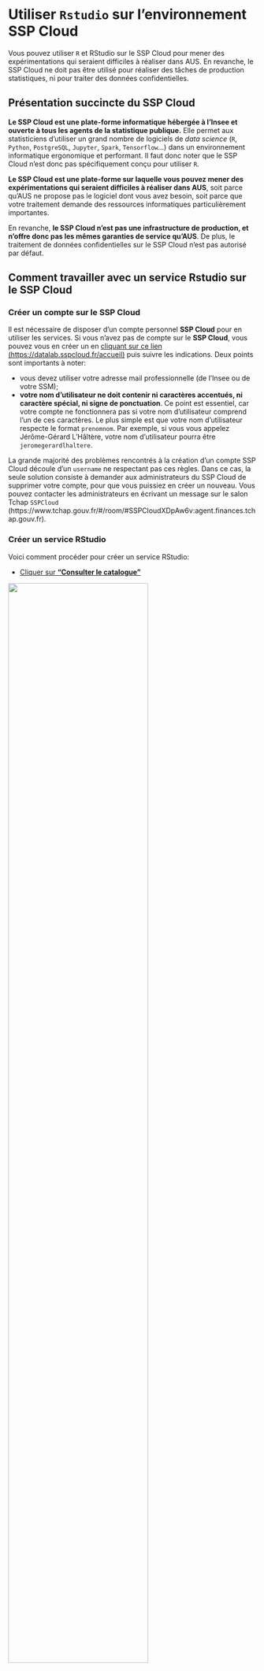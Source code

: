 # Utiliser `Rstudio` sur l'environnement SSP Cloud

::: {.recommandation data-latex=""}
Vous pouvez utiliser `R` et RStudio sur le SSP Cloud pour mener des expérimentations qui seraient difficiles à réaliser dans AUS. En revanche, le SSP Cloud ne doit pas être utilisé pour réaliser des tâches de production statistiques, ni pour traiter des données confidentielles.
:::

## Présentation succincte du SSP Cloud

**Le SSP Cloud est une plate-forme informatique hébergée à l'Insee et ouverte à tous les agents de la statistique publique.** Elle permet aux statisticiens d'utiliser un grand nombre de logiciels de _data science_ (`R`, `Python`, `PostgreSQL`, `Jupyter`, `Spark`, `Tensorflow`...) dans un environnement informatique ergonomique et performant. Il faut donc noter que le SSP Cloud n'est donc pas spécifiquement conçu pour utiliser `R`.

**Le SSP Cloud est une plate-forme sur laquelle vous pouvez mener des expérimentations qui seraient difficiles à réaliser dans AUS**, soit parce qu'AUS ne propose pas le logiciel dont vous avez besoin, soit parce que votre traitement demande des ressources informatiques particulièrement importantes.

En revanche, **le SSP Cloud n'est pas une infrastructure de production, et n'offre donc pas les mêmes garanties de service qu'AUS**. De plus, le traitement de données confidentielles sur le SSP Cloud n'est pas autorisé par défaut.


## Comment travailler avec un service Rstudio sur le SSP Cloud

### Créer un compte sur le SSP Cloud

Il est nécessaire de disposer d'un compte personnel **SSP Cloud** pour en utiliser les services. Si vous n'avez pas de compte sur le **SSP Cloud**, vous pouvez vous en créer un en [cliquant sur ce lien (https://datalab.sspcloud.fr/accueil)](https://datalab.sspcloud.fr/accueil) puis suivre les indications. Deux points sont importants à noter:

- vous devez utiliser votre adresse mail professionnelle (de l'Insee ou de votre SSM);
- **votre nom d'utilisateur ne doit contenir ni caractères accentués, ni caractère spécial, ni signe de ponctuation**. Ce point est essentiel, car votre compte ne fonctionnera pas si votre nom d'utilisateur comprend l'un de ces caractères. Le plus simple est que votre nom d'utilisateur respecte le format `prenomnom`. Par exemple, si vous vous appelez Jérôme-Gérard L'Hâltère, votre nom d'utilisateur pourra être `jeromegerardlhaltere`.

::: {.remarque data-latex=""}
La grande majorité des problèmes rencontrés à la création d'un compte SSP Cloud découle d'un `username` ne respectant pas ces règles. Dans ce cas, la seule solution consiste à demander aux administrateurs du SSP Cloud de supprimer votre compte, pour que vous puissiez en créer un nouveau. Vous pouvez contacter les administrateurs en écrivant un message sur le salon Tchap `SSPCloud` (https://www.tchap.gouv.fr/#/room/#SSPCloudXDpAw6v:agent.finances.tchap.gouv.fr).
:::

### Créer un service RStudio

Voici comment procéder pour créer un service RStudio:

- [Cliquer sur **"Consulter le catalogue"**](https://datalab.sspcloud.fr/my-lab/catalogue)  

![](./pics/SSPCloud/99_SSPCloud_0.png){width=75%}

- La fenêtre suivante s'affiche. Elle ne contient, à ce jour, qu'un seul dossier nommé `datascience`. Cliquer sur le ![](./pics/SSPCloud/dossierDatascience.png){width="40"}, en bas à droite.

![](./pics/SSPCloud/99_SSPCloud_2.png){width=75%}

- Vous accédez alors à la liste des services. En faisant défiler la page, vous trouverez facilement la fiche Rstudio (voir l'image suivante). VOus pouvez alors cliquer sur l'image ![](./pics/SSPCloud/99_SSPCloud_3_Plus.png){width="40"} de la fiche RStudio.

![](./pics/SSPCloud/99_SSPCloud_1.png){width=75%}


- Dans la page qui s'affiche, vous pouvez définir les options de votre service Rstudio (voir la section [Définir les options d'un service Rstudio]). Vous pouvez lancer le service en cliquant sur **Créer votre service**.

![](./pics/SSPCloud/99_SSPCloud_3.png){width=75%}

### Se connecter à un service Rstudio

Une fois que votre service `RStudio` est créé, il faut vous connecter à ce service. Pour ce faire, il faut vous identifier avec un nom d'utilisateur et un _password_. Pour récupérer votre _password_, le plus simple est de cliquer sur la clé bleue (voir image suivante) : vous copiez ainsi votre mot de passe.


![](./pics/SSPCloud/99_SSPCloud_4bis.png){width=75%}

Vous pouvez ensuite vous connecter au service en cliquant sur l'icône ![](./pics/SSPCloud/Se_connecter_service.png){width="40"} (voir image précédente). Les identifiants sont :  

- `Username` : `rstudio`;
- `Password` : le _password_ copié précédemment (il suffit de faire `Ctrl + V`).

![](./pics/SSPCloud/99_SSPCloud_5bis.png){width=75%}

L'interface habituelle de RStudio s'affiche alors dans la fenêtre.

![](./pics/SSPCloud/99_SSPCloud_6.png){width=75%}

## Définir les options d'un service Rstudio

Lors de la création de votre service Rstudio, vous pouvez définir les options du service en naviguant dans les différents onglets de l'interface du SSP Cloud (cadre rouge). 

![](./pics/SSPCloud/99_SSPCloud_3bis.png){width=75%}

Les principales options sont les suivantes:

- L'**option `mem`** (dans l'onglet `service`) définit la quantité maximale de mémoire vive (mesurée en Mo) que votre service Rstudio peut utiliser. **Cette option est particulièrement importante** et vous devez choisir soigneusement sa valeur: si vos traitements requièrent plus de mémoire que la valeur de `mem`, la seule solution consiste à lancer un autre service Rstudio avec une valeur de `mem` plus élevée. Il est conseillé d'utiliser 10000 comme valeur par défaut.
- L'**option `cpu`** (dans l'onglet `service`) définit le nombre minimal de processeurs alloués à votre service Rstudio. Contrairement à l'option `mem`, il ne s'agit pas d'un maximum, une valeur basse ne risque donc pas de bloquer vos traitements. Il est conseillé d'utiliser 2 comme valeur par défaut.
- L'**option `custom name`** (dans l'onglet `Onyxia`) permet de définir le nom de votre service. Cette option n'a aucun impact sur le fonctionnement de votre service, mais peut vous aider à vous y retrouver si vous avez plusieurs services Rstudio en parallèle.
- L'**option `Enable IP protection`** (dans l'onglet `Networking`) est une option de sécurité informatique assez contraignante, qui est activée par défaut. Il est conseillé de la laisser activée. Toutefois, vous pouvez éventuellement la désactiver, notamment si vous savez que vous allez devoir accéder à l'environnement RStudio depuis des addresses IP différentes (exemple: au bureau puis en télétravail).

::: {.remarque data-latex=""}
**Les options d'un service Rstudio ne peuvent être définies qu'au moment de la création du service.** Si vous vous rendez compte qu'une option du service ne convient pas au traitement que vous voulez faire, vous devez supprimer votre service Rstudio et en lancer un nouveau avec les bonnes options.
:::

### Utiliser Github et Gitlab sur le SSP Cloud

Expliquer comment cloner un projet.


### Supprimer un service RStudio

Expliquer comment tuer un service RStudio.




## Utiliser des données stockées sur le système de stockage S3

### Pourquoi utiliser S3 sur le SSP Cloud?

Le SSP Cloud propose des environnements (comme les services `Rstudio`, `Jupyter`, etc. [LIEN VERS PARTIE PERTINENTE]) pour exécuter des programmes informatiques. Ces environnements sont **temporaires par définition** (quelques heures ou quelques jours), et ne peuvent donc pas servir à stocker des données ou des programmes infomatiques. Cela a pour conséquence que les programmes informatiques et les données doivent être stockés dans d'autres espaces:

* *stockage des codes*: il est nécessaire d'utiliser une plate-forme de développement pour stocker des programmes informatiques, tel que [Gitlab](www.gitlab.com) ou [Github](www.github.com).
* *stockage des données*:  la plateforme SSP Cloud propose un système de stockage de données nommé S3. Depuis votre service Rstudio, vous pourrez facilement accéder à des données stockées sur S3 grâce au _package_ `aws.s3`.

::: {.remarque data-latex=""}
Voici deux règles à respecter pour faire un bon usage de ces deux espaces de stockage: 

* Les plate-formes telles que Gitlab ou Github ne doivent **jamais** être utilisées pour stocker des données.
* Le système de stockage S3 ne doit pas **jamais** être utilisé pour stocker des données confidentielles.
:::

### Qu'est-ce que le système de stockage S3?

Le système S3 (*Simple Storage System*) est un système de stockage développé par Amazon et qui est maintenant devenu une référence pour le stockage en ligne. Il s'agit d'une architecture à la fois sécurisée (données cryptées, accès restreints) et performante.

Le concept central du système S3 est le *bucket*. Un *bucket* est un espace (privé ou partagé) où on peut stocker une arborescence de fichiers. Pour accéder aux fichiers figurant dans un *bucket* privé, il fournir des jetons d'accès (l'équivalent d'un mot de passe) reconnus par le serveur de stockage. On peut alors lire et écrire dans le *bucket*.

### Explorer son dépôt de fichiers

Il est possible d'utiliser l'interface du `SSP Cloud` pour explorer les fichiers présents dans S3 ainsi qu'ajouter ou télécharger manuellement des fichiers. Le raccourci pour accéder aux fichiers disponibles se trouve en bas à droite de la fenêtre du `SSP Cloud`:

![](./pics/SSPCloud/minio/onyxia_files.png){width=75%}

En cliquant dessus, on obtient la liste des *buckets* auxquels on a accès, 
par exemple ici le *bucket* `XXXX`:

![](./pics/SSPCloud/minio/onyxia_files2.png){width=75%}

Il est possible de naviguer dans l'arborescence depuis cette fenêtre afin,
par exemple, de récupérer un chemin qu'on va utiliser avec `R`

![](./pics/SSPCloud/minio/onyxia_files3.png){width=75%}

### Utiliser S3 avec un service Rstudio

**Lorsqu'on crée un service Rstudio sur le SSP Cloud, des droits d'accès temporaires au système S3 sont automatiquement initialisés.** Ces droits permettent de communiquer avec le serveur de stockage, mais leur usage est complexe. Heureusement, il existe le _package_ `aws.s3` qui simplifie beaucoup les interactions entre le service Rstudio et S3 en proposant des fonctions de lecture et d'écritures similaires à celles existantes pour lire ou écrire un fichier depuis un poste personnel.

#### Vérifier les droits d'accès à un *bucket*

**Pour lister l'ensemble des fichiers disponibles dans un _bucket_, il suffit de charger le _package_ `aws.s3` et d'exécuter la commande `get_bucket()`.** Cette commande donne quelques informations sur les fichiers stockés dans le _bucket_: nom et emplacement, taille et date de dernière modification. Il n'est pas nécessaire de configurer les droits d'accès au système S3, car le service Rstudio en dispose dès son lancement.

Imaginons qu'on souhaite accéder au _bucket_ nommé `donnees-insee` qui contient des fichiers d'exemples ([lien](https://datalab.sspcloud.fr/mes-fichiers/donnees-insee)) et auquel tout utilisateur du SSP-Cloud a accès. Voici comment afficher la liste des objets contenus dans ce _bucket_:

```r
# Attention cet exemple renvoie un très nombre de résultats
library(aws.s3)
get_bucket("donnees-insee", region = "")
```

::: {.conseil data-latex=""}
La commande `get_bucket()` peut renvoyer un grand nombre de résultats si le _bucket_ contient un grand nombre de fichiers. Le _bucket_ `donnees-insee` contient ainsi plus de 1000 fichiers. Il est donc conseillé d'utiliser l'option `prefix` pour restreindre le chemin des fichiers que l'on souhaite lister. Par exemple, le code suivant fournit la liste des fichiers situés dans le répertoire `ESTEL/2015` du _bucket_ `donnees.insee`:

```r
library(aws.s3)
get_bucket("donnees-insee", region = "", prefix = "ESTEL/2015")
```
:::

#### Renouveler des droits d'accès périmés

**Les droits d'accès au S3 sont temporaires par définition et sont donc rapidement périmés.** Si vous utilisez un service Rstudio pendant plusieurs jours, il est probable que `R` renverra l'erreur suivante: 

```text
 $ Code      : chr "InvalidAccessKeyId"
 $ Message   : chr "The Access Key Id you provided does not exist in our records."
 $ BucketName: chr "donnees-insee"
 $ Resource  : chr "/donnees-insee/"
 [... lignes coupées ...]
Error in parse_aws_s3_response(r, Sig, verbose = verbose) : 
  Forbidden (HTTP 403).
```

Voici la procédure à suivre pour renouveler les droits d'accès à S3. Cliquer sur `Mon compte` (en haut à droite dans le SSP Cloud).

![](./pics/SSPcloud/99_SSPCloud_Mon_compte.png){width=50%}

Aller en bas de la page dans la rubrique `Identifiants Minio (S3)`. La première ligne vous indiquent jusqu'à quand les droits d'accès sont valides (ligne jaune). Vérifier que les droits d'accès sont bien formatés pour `R` (cadre rouge), puis copier les droits d'accès (cadre bleu).

![](./pics/SSPcloud/99_SSPCloud_credentials.png){width=75%}

Coller les droits d'accès dans un script `R` de votre service Rstudio, puis exécuter les lignes de code sélectionnées dans la capture d'écran ci-dessous. Cette opération permet de renouveler les droits d'accès de votre service Rstudio.

![](./pics/SSPcloud/99_SSPCloud_credentials2.png){width=75%}

#### Lire les fichiers d'un *bucket*

**Une fois que l'on connaît l'emplacement d'un objet dans un _bucket_, on peut l'importer dans le service Rstudio avec la fonction `s3read_using()`.** Cette fonction permet d'importer n'importe quel objet, mais nécessite que l'on précise la fonction à utiliser pour lire l'objet. Les arguments de `s3read_using()` sont les suivants:

- `FUN`: la fonction à utiliser pour lire le fichier; cet argument doit être écrit sous la forme `package::function`;
- `object`: le chemin du fichier à importer;
- `bucket`: le _bucket_ dans lequel se trouve l'objet;
- `opts`: les options.

Dans l'exemple qui suit, on souhaite importer les données du dispositif Filosofi 2017 agrégées par commune, qui sont stockées dans le chemin `/FILOSOFI/2017/FILOSOFI_COM.csv` dans le *bucket* `donnees-insee`. On importe ces données avec la fonction `fread()` du _package_ `data.table`. Vous pouvez consulter la fiche [Importer des fichiers plats (`.csv`, `.tsv`, `.txt`)] pour une présentation détaillée de cette fonction.

```r
df <- 
  aws.s3::s3read_using(
    FUN = data.table::fread,
    # Mettre les options de FUN ici
    object = "/FILOSOFI/2016/FILOSOFI_COM.csv",
    bucket = "donnees-insee",
    opts = list("region" = "")
  )
```

Il est possible d'utiliser toutes les options de la fonction d'importation, en les ajoutant immédiatement après l'argument `FUN`. Ainsi, dans l'exemple qui suit, les options `nrows` et `select` de la fonction `fread()` sont utilisées pour importer uniquement les 1000 premières lignes du fichier, et pour sélectionner trois colonnes.

```r
df2 <- 
  aws.s3::s3read_using(
    FUN = data.table::fread,
    # Les options de fread sont ici
    nrows = 1000L,
    select = c("CODGEO", "LIBGEO", "TP6016"),
    object = "/FILOSOFI/2016/FILOSOFI_COM.csv",
    bucket = "donnees-insee",
    opts = list("region" = "")
  )
```


#### Ecrire un fichier dans un *bucket*

**La fonction `s3write_using()` permet d'exporter un objet depuis le service Rstudio vers un _bucket_, mais nécessite que l'on précise la fonction à utiliser pour écrire l'objet.** Exporter vers un _bucket_ nécessite évidemment d'avoir les droits en écriture sur le _bucket_ concerné. Les arguments de `s3write_using()` sont les suivants:

- `x`: l'objet à exporter;
- `FUN`: la fonction à utiliser pour écrire le fichier; cet argument doit être écrit sous la forme `package::function`;
- `object`: le chemin du fichier à exporter;
- `bucket`: le _bucket_ dans lequel l'objet sera exporté;
- `opts`: les options.

Comme pour la fonction `s3read_using`,  il est possible d'utiliser toutes les options de la fonction d'exportation, en les ajoutant immédiatement après l'argument `FUN`. Dans l'exemple suivant, on charge dans le service Rstudio la table du code officiel géographique 2019 disponible dans le _package_ `doremifasolData`, puis on l'exporte en format `csv` dans le fichier `data/cog_com_2019.csv` du _bucket_ `mon_bucket`. On utilise les options `sep` et `col.names` de la fonction `fwrite()` pour définir le séparateur et exporter les noms de colonnes.

```r
# Attention, cet exemple n'est pas directement reproductible
# Il faut avoir les droits en écriture sur le bucket
library(doremifasolData)
cog_com_2019 <- doremifasolData::cog_com_2019

aws.s3::s3write_using(
  cog_com_2019,
  FUN = data.table::fwrite,
  # Les options de fread sont ici
  sep = ";",
  col.names = TRUE,
  object = "data/cog_com_2019.csv",
  bucket = "mon_bucket",
  opts = list("region" = "")
)
```


## Liens utiles

- Le salon Tchap [SSPCloud](https://www.tchap.gouv.fr/#/room/#SSPCloudXDpAw6v:agent.finances.tchap.gouv.fr);
- Le salon Tchap d'assistance aux utilisateurs des **Logiciels Statistiques et Libre Service** [Insee - Outils Stats V2](https://www.tchap.gouv.fr/#/room/#InseeOutilsStatsv2wtxSdth:agent.finances.tchap.gouv.fr);
- un [tutoriel sur le SSP Cloud](https://github.com/RLesur/sspcloud-demo).
